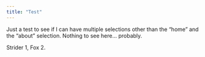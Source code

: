 ```yaml
---
title: "Test"
---
```


Just a test to see if I can have multiple selections other than the "home" and the "about" selection. Nothing to see here... probably.


































Strider 1, Fox 2.